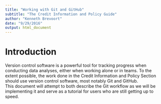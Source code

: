 ```yaml
---
title: "Working with Git and GitHub"
subtitle: "The Credit Information and Policy Guide"
author: "Kenneth Brevoort"
date: "9/29/2016"
output: html_document
---
```


# Introduction

Version control software is a powerful tool for tracking progress when conducting data analyses, 
either when working alone or in teams.
To the extent possible, the work done in the Credit Information and Policy Section
should use version control software, most notably Git and GitHub.  
This document will attempt to both describe the Git workflow as we will be implementing
it and serve as a tutorial for users who are still getting up to speed.

